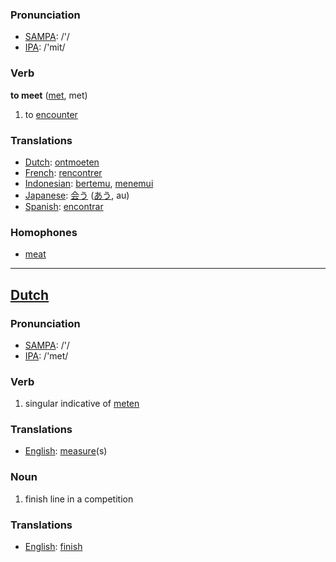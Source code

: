 === Pronunciation ===
*[[w:SAMPA|SAMPA]]: /'/
*[[w:IPA|IPA]]: /'mit/

=== Verb ===

'''to meet''' ([[met]], met)

# to [[encounter]]

=== Translations ===
*[[Dutch]]: [[ontmoeten]]
*[[French]]: [[rencontrer]]
*[[Indonesian]]: [[temu|bertemu]], [[temu|menemui]]
*[[Japanese]]: [[会う]] ([[あう]], au)
*[[Spanish]]: [[encontrar]]

=== Homophones ===
*[[meat]]

----

==[[Dutch]]==

=== Pronunciation ===
*[[w:SAMPA|SAMPA]]: /'/
*[[w:IPA|IPA]]: /'met/

=== Verb ===

# singular indicative of [[meten]]

=== Translations ===
*[[English]]: [[measure]](s)

=== Noun ===

# finish line in a competition

=== Translations ===
*[[English]]: [[finish]]